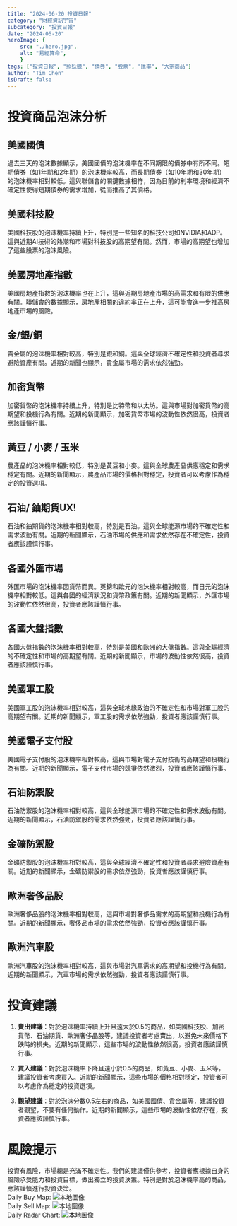 ```yaml
---
title: "2024-06-20 投資日報"
category: "財經資訊宇宙"
subcategory: "投資日報"
date: "2024-06-20"
heroImage: {
    src: "./hero.jpg",
    alt: "易經算命",
    }
tags: ["投資日報", "照妖鏡", "債券", "股票", "匯率", "大宗商品"]
author: "Tim Chen"
isDraft: false
---
```

# 投資商品泡沫分析

## 美國國債
過去三天的泡沫數據顯示，美國國債的泡沫機率在不同期限的債券中有所不同。短期債券（如1年期和2年期）的泡沫機率較高，而長期債券（如10年期和30年期）的泡沫機率相對較低。這與聯儲會的關鍵數據相符，因為目前的利率環境和經濟不確定性使得短期債券的需求增加，從而推高了其價格。

## 美國科技股
美國科技股的泡沫機率持續上升，特別是一些知名的科技公司如NVIDIA和ADP。這與近期AI技術的熱潮和市場對科技股的高期望有關。然而，市場的高期望也增加了這些股票的泡沫風險。

## 美國房地產指數
美國房地產指數的泡沫機率也在上升，這與近期房地產市場的高需求和有限的供應有關。聯儲會的數據顯示，房地產相關的違約率正在上升，這可能會進一步推高房地產市場的風險。

## 金/銀/銅
貴金屬的泡沫機率相對較高，特別是銀和銅。這與全球經濟不確定性和投資者尋求避險資產有關。近期的新聞也顯示，貴金屬市場的需求依然強勁。

## 加密貨幣
加密貨幣的泡沫機率持續上升，特別是比特幣和以太坊。這與市場對加密貨幣的高期望和投機行為有關。近期的新聞顯示，加密貨幣市場的波動性依然很高，投資者應該謹慎行事。

## 黃豆 / 小麥 / 玉米
農產品的泡沫機率相對較低，特別是黃豆和小麥。這與全球農產品供應穩定和需求穩定有關。近期的新聞顯示，農產品市場的價格相對穩定，投資者可以考慮作為穩定的投資選項。

## 石油/ 鈾期貨UX!
石油和鈾期貨的泡沫機率相對較高，特別是石油。這與全球能源市場的不確定性和需求波動有關。近期的新聞顯示，石油市場的供應和需求依然存在不確定性，投資者應該謹慎行事。

## 各國外匯市場
外匯市場的泡沫機率因貨幣而異。英鎊和歐元的泡沫機率相對較高，而日元的泡沫機率相對較低。這與各國的經濟狀況和貨幣政策有關。近期的新聞顯示，外匯市場的波動性依然很高，投資者應該謹慎行事。

## 各國大盤指數
各國大盤指數的泡沫機率相對較高，特別是美國和歐洲的大盤指數。這與全球經濟的不確定性和市場的高期望有關。近期的新聞顯示，市場的波動性依然很高，投資者應該謹慎行事。

## 美國軍工股
美國軍工股的泡沫機率相對較高，這與全球地緣政治的不確定性和市場對軍工股的高期望有關。近期的新聞顯示，軍工股的需求依然強勁，投資者應該謹慎行事。

## 美國電子支付股
美國電子支付股的泡沫機率相對較高，這與市場對電子支付技術的高期望和投機行為有關。近期的新聞顯示，電子支付市場的競爭依然激烈，投資者應該謹慎行事。

## 石油防禦股
石油防禦股的泡沫機率相對較高，這與全球能源市場的不確定性和需求波動有關。近期的新聞顯示，石油防禦股的需求依然強勁，投資者應該謹慎行事。

## 金礦防禦股
金礦防禦股的泡沫機率相對較高，這與全球經濟不確定性和投資者尋求避險資產有關。近期的新聞顯示，金礦防禦股的需求依然強勁，投資者應該謹慎行事。

## 歐洲奢侈品股
歐洲奢侈品股的泡沫機率相對較高，這與市場對奢侈品需求的高期望和投機行為有關。近期的新聞顯示，奢侈品市場的需求依然強勁，投資者應該謹慎行事。

## 歐洲汽車股
歐洲汽車股的泡沫機率相對較高，這與市場對汽車需求的高期望和投機行為有關。近期的新聞顯示，汽車市場的需求依然強勁，投資者應該謹慎行事。

# 投資建議

1. **賣出建議**：對於泡沫機率持續上升且遠大於0.5的商品，如美國科技股、加密貨幣、石油期貨、歐洲奢侈品股等，建議投資者考慮賣出，以避免未來價格下跌時的損失。近期的新聞顯示，這些市場的波動性依然很高，投資者應該謹慎行事。

2. **買入建議**：對於泡沫機率下降且遠小於0.5的商品，如黃豆、小麥、玉米等，建議投資者考慮買入。近期的新聞顯示，這些市場的價格相對穩定，投資者可以考慮作為穩定的投資選項。

3. **觀望建議**：對於泡沫分數0.5左右的商品，如美國國債、貴金屬等，建議投資者觀望，不要有任何動作。近期的新聞顯示，這些市場的波動性依然存在，投資者應該謹慎行事。

# 風險提示

投資有風險，市場總是充滿不確定性。我們的建議僅供參考，投資者應根據自身的風險承受能力和投資目標，做出獨立的投資決策。特別是對於泡沫機率高的商品，應該謹慎進行投資決策。
<br />
Daily Buy Map:
![本地圖像](./buyMap.svg)
<br />
Daily Sell Map:
![本地圖像](./sellMap.svg)
<br />
Daily Radar Chart:
![本地圖像](./radar.svg)
<br />

